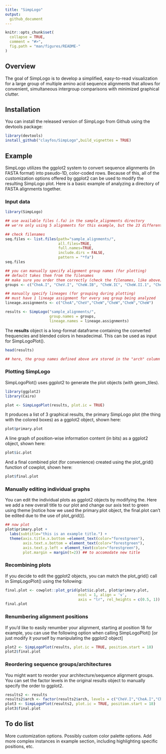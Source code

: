 ```yaml
---
title: "SimpLogo"
output: 
  github_document
---
```


<!-- README.md is generated from README.Rmd. Please edit that file -->

```r
knitr::opts_chunk$set(
  collapse = TRUE,
  comment = "#>",
  fig.path = "man/figures/README-"
)
```

<!-- badges: start -->
<!-- badges: end -->

## Overview

The goal of SimpLogo is to develop a simplified, easy-to-read visualization for a large group of multiple amino acid sequence alignments that allows for convenient, simultaneous intergroup comparisons with minimized graphical clutter.

## Installation

You can install the released version of SimpLogo from Github using the devtools package:

``` r
library(devtools)
install_github("clayfos/SimpLogo",build_vignettes = TRUE)
```

## Example

SimpLogo utilizes the ggplot2 system to convert sequence alignments (in FASTA format) into pseudo-1D, color-coded rows. Because of this, all of the customization options offered by ggplot2 can be used to modify the resulting SimpLogo plot. Here is a basic example of analyzing a directory of FASTA alignments together.

### Input data

```r
library(SimpLogo)

## use available files (.fa) in the sample_alignments directory
## we're only using 5 alignments for this example, but the 23 different CheW-containing architectures referenced in the publication can be found in the chew_alignments directory

## check filenames
seq.files <- list.files(path="sample_alignments/", 
                        all.files=TRUE, 
                        full.names=TRUE, 
                        include.dirs = FALSE,
                        pattern = "*fa")
seq.files

## you can manually specify alignment group names (for plotting)
## default takes them from the filenames
## make sure you order them correctly (check the filenames, like above)
groups <- c("CheA.I", "CheV.I", "CheW.IB", "CheW.IC", "CheW.II.1", "CheW.II.2")

## manually specify lineages (for grouping during plotting)
## must have 1 lineage assignment for every seq group being analyzed
lineage.assignments <- c("CheA","CheV","CheW","CheW","CheW","CheW")

results <- SimpLogo("sample_alignments/",
                    group.names = groups,
                    lineage.names = lineage.assignments)
```

The **results** object is a long-format dataframe containing the converted frequencies and blended colors in hexadecimal. This can be used as input for SimpLogoPlot().

```r
head(results)

## here, the group names defined above are stored in the "arch" column
```

### Plotting SimpLogo

SimpLogoPlot() uses ggplot2 to generate the plot objects (with geom_tiles). 

```r
library(ggplot2)
library(Cairo)

plot <- SimpLogoPlot(results, plot.ic = TRUE)
```

It produces a list of 3 graphical results, the primary SimpLogo plot (the thing with the colored boxes) as a ggplot2 object, shown here: 


```r
plot$primary.plot
```


A line graph of position-wise information content (in bits) as a ggplot2 object, shown here:
 
 
```r
plot$ic.plot
```


And a final combined plot (for convenience) created using the plot_grid() function of cowplot, shown here:


```r
plot$final.plot
```

### Manually editing individual graphs

You can edit the individual plots as ggplot2 objects by modifying the. Here we add a new overall title to our plot and change our axis text to green using theme [notice how we used the primary.plot object, the final.plot can't be edited due to the use of plot_grid()].

```r
## now plot
plot$primary.plot + 
  labs(subtitle="this is an example title.") + 
  theme(axis.title.x.bottom =element_text(color="forestgreen"), 
        axis.text.x.bottom = element_text(color="forestgreen"), 
        axis.text.y.left = element_text(color="forestgreen"),
        plot.margin = margin(t=2)) ## to accomodate new title
```

### Recombining plots

If you decide to edit the ggplot2 objects, you can match the plot_grid() call in SimpLogoPlot() using the following:

```r
final.plot <- cowplot::plot_grid(plot$ic.plot, plot$primary.plot,
                                 ncol = 1, align = 'v',
                                 axis = "lr", rel_heights = c(0.5, 1))
final.plot
```

### Renumbering alignment positions

If you'd like to easily renumber your alignment, starting at position 18 for example, you can use the following option when calling SimpLogoPlot() [or just modify it yourself by manipulating the ggplot2 object]

```r
plot2 <- SimpLogoPlot(results, plot.ic = TRUE, position.start = 18)
plot2$final.plot
```

### Reordering sequence groups/architectures

You might want to reorder your architecture/sequence alignment groups. You can set the factor levels in the original results object to manually specify the order to ggplot2.

```r
results2 <- results
results2$arch <- factor(results2$arch, levels = c("CheV.I","CheA.I","CheW.IB","CheW.IC","CheW.II.1","CheW.II.2"), ordered = TRUE) ## put CheV first, then CheA, then CheW
plot3 <- SimpLogoPlot(results2, plot.ic = TRUE, position.start = 18)
plot3$final.plot
```

## To do list
More customization options.
Possibly custom color palette options.
Add more complex instances in example section, including highlighting specific positions, etc.
